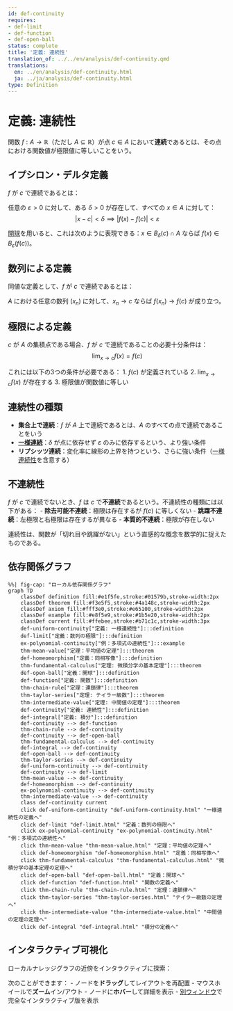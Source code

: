 ```yaml
---
id: def-continuity
requires:
- def-limit
- def-function
- def-open-ball
status: complete
title: '定義: 連続性'
translation_of: ../../en/analysis/def-continuity.qmd
translations:
  en: ../en/analysis/def-continuity.html
  ja: ../ja/analysis/def-continuity.html
type: Definition
---
```


# 定義: 連続性 {#def-continuity}

関数 $f: A \to \mathbb{R}$（ただし $A \subseteq \mathbb{R}$）が点 $c \in A$ において**連続**であるとは、その点における関数値が極限値に等しいことをいう。

## イプシロン・デルタ定義

$f$ が $c$ で連続であるとは：

任意の $\varepsilon > 0$ に対して、ある $\delta > 0$ が存在して、すべての $x \in A$ に対して：
$$|x - c| < \delta \implies |f(x) - f(c)| < \varepsilon$$

[開球](def-open-ball.qmd)を用いると、これは次のように表現できる：$x \in B_\delta(c) \cap A$ ならば $f(x) \in B_\varepsilon(f(c))$。

## 数列による定義

同値な定義として、$f$ が $c$ で連続であるとは：

$A$ における任意の数列 $(x_n)$ に対して、$x_n \to c$ ならば $f(x_n) \to f(c)$ が成り立つ。

## 極限による定義

$c$ が $A$ の集積点である場合、$f$ が $c$ で連続であることの必要十分条件は：
$$\lim_{x \to c} f(x) = f(c)$$

これには以下の3つの条件が必要である：
1. $f(c)$ が定義されている
2. $\lim_{x \to c} f(x)$ が存在する
3. 極限値が関数値に等しい

## 連続性の種類

- **集合上で連続**：$f$ が $A$ 上で連続であるとは、$A$ のすべての点で連続であることをいう
- **[一様連続](def-uniform-continuity.qmd)**：$\delta$ が点に依存せず $\varepsilon$ のみに依存するという、より強い条件
- **リプシッツ連続**：変化率に線形の上界を持つという、さらに強い条件（[一様連続性](def-uniform-continuity.qmd)を含意する）

## 不連続性

$f$ が $c$ で連続でないとき、$f$ は $c$ で**不連続**であるという。不連続性の種類には以下がある：
- **除去可能不連続**：極限は存在するが $f(c)$ に等しくない
- **跳躍不連続**：左極限と右極限は存在するが異なる
- **本質的不連続**：極限が存在しない

連続性は、関数が「切れ目や跳躍がない」という直感的な概念を数学的に捉えたものである。

## 依存関係グラフ

```mermaid
%%| fig-cap: "ローカル依存関係グラフ"
graph TD
    classDef definition fill:#e1f5fe,stroke:#01579b,stroke-width:2px
    classDef theorem fill:#f3e5f5,stroke:#4a148c,stroke-width:2px
    classDef axiom fill:#fff3e0,stroke:#e65100,stroke-width:2px
    classDef example fill:#e8f5e9,stroke:#1b5e20,stroke-width:2px
    classDef current fill:#ffebee,stroke:#b71c1c,stroke-width:3px
    def-uniform-continuity["定義: 一様連続性"]:::definition
    def-limit["定義：数列の極限"]:::definition
    ex-polynomial-continuity["例：多項式の連続性"]:::example
    thm-mean-value["定理：平均値の定理"]:::theorem
    def-homeomorphism["定義：同相写像"]:::definition
    thm-fundamental-calculus["定理: 微積分学の基本定理"]:::theorem
    def-open-ball["定義：開球"]:::definition
    def-function["定義: 関数"]:::definition
    thm-chain-rule["定理：連鎖律"]:::theorem
    thm-taylor-series["定理: テイラー級数"]:::theorem
    thm-intermediate-value["定理: 中間値の定理"]:::theorem
    def-continuity["定義: 連続性"]:::definition
    def-integral["定義: 積分"]:::definition
    def-continuity --> def-function
    thm-chain-rule --> def-continuity
    def-continuity --> def-open-ball
    thm-fundamental-calculus --> def-continuity
    def-integral --> def-continuity
    def-open-ball --> def-continuity
    thm-taylor-series --> def-continuity
    def-uniform-continuity --> def-continuity
    def-continuity --> def-limit
    thm-mean-value --> def-continuity
    def-homeomorphism --> def-continuity
    ex-polynomial-continuity --> def-continuity
    thm-intermediate-value --> def-continuity
    class def-continuity current
    click def-uniform-continuity "def-uniform-continuity.html" "一様連続性の定義へ"
    click def-limit "def-limit.html" "定義：数列の極限へ"
    click ex-polynomial-continuity "ex-polynomial-continuity.html" "例：多項式の連続性へ"
    click thm-mean-value "thm-mean-value.html" "定理：平均値の定理へ"
    click def-homeomorphism "def-homeomorphism.html" "定義：同相写像へ"
    click thm-fundamental-calculus "thm-fundamental-calculus.html" "微積分学の基本定理の定理へ"
    click def-open-ball "def-open-ball.html" "定義：開球へ"
    click def-function "def-function.html" "関数の定義へ"
    click thm-chain-rule "thm-chain-rule.html" "定理：連鎖律へ"
    click thm-taylor-series "thm-taylor-series.html" "テイラー級数の定理へ"
    click thm-intermediate-value "thm-intermediate-value.html" "中間値の定理の定理へ"
    click def-integral "def-integral.html" "積分の定義へ"
```

## インタラクティブ可視化

ローカルナレッジグラフの近傍をインタラクティブに探索：

::: {.graph-viz data-id="def-continuity" data-width="700" data-height="500"}
:::

次のことができます：
- ノードを**ドラッグ**してレイアウトを再配置
- マウスホイールで**ズーム**イン/アウト
- ノードに**ホバー**して詳細を表示
- [別ウィンドウ](../../output/interactive/ja/def-continuity.html){target="_blank"}で完全なインタラクティブ版を表示
